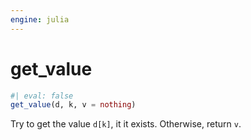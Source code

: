 ```yaml
---
engine: julia
---
```


# get_value {#sec-doc}
    

::: {.callout-note appearance="simple" title="docblock" collapse=false}    


```julia
#| eval: false
get_value(d, k, v = nothing)

```

Try to get the value `d[k]`, it it exists. Otherwise, return `v`.
 


:::
    

